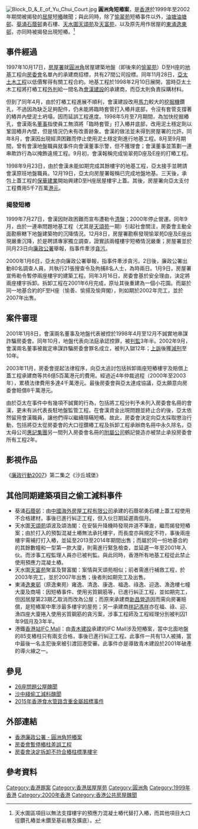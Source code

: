{{No footnotes|time=2018-10-01T09:11:44+00:00}} [[File:Block_D_&_E_of_Yu_Chui_Court.jpg|thumb]]
'''圓洲角短樁案'''，是[[香港|香港]]於1999年至2002年期間被揭發的[[居者有其屋計劃|居屋]]短[[桩基础|樁]]醜聞；與此同時，除了[[愉翠苑|愉翠苑]]短樁事件以外，[[油塘|油塘]][[油塘邨|油塘邨]]、[[葵涌|葵涌]][[石蔭邨|石蔭邨]]勇石樓、[[天水圍|天水圍]][[天頌苑|天頌苑]]及[[天富苑|天富苑]]，以及原先用作居屋的[[東涌_(香港)|東涌]][[逸東邨|逸東邨]]，亦同時被揭發出現短樁。<ref>天水圍區項目以無法支撐樓宇的預應力混凝土樁代替打入樁，而其他項目大口徑鑽孔樁並未鑽至基岩層及擴底）。</ref>

==事件經過==
1997年10月17日，[[房屋署|房屋署]]就[[圓洲角|圓洲角]]居屋建築地盤（即後來的[[愉翠苑|愉翠苑]]）D至H座的[[地基|地基]]工程向[[房委會|房委會]]名單內的承建商招標，共有27間公司投標。同年11月28日，[[亞太土木工程|亞太土木工程]]以低價奪得有關工程合約。地基工程於1998年2月10日展開，當時亞太土木工程將打樁工程[[外判|外判]]給一間名為[[會漢建設|會漢建設]]的承建商，而亞太則負責採購材料。

但到了同年4月，由於打樁工程進展不順利，會漢建設改用[[馬力|馬力]]較大的[[挖掘機|挖掘機]]鑽孔，不過因為缺乏足夠配件，仍未能將臨時套管打入樁井底部，令沒有套管支撐著的樁井內壁泥土坍塌，因而延誤工程進度。1998年5月至7月期間，為加快挖掘樁孔，會漢兩名[[董事|董事]]指使員工無須將「臨時套管」打入樁井底部，改用泥土穩定劑以鞏固樁井內壁，但是情況仍未有改善跡象。會漢的做法並未得到房屋署的允許。同年8月，會漢因出現經濟困難而停止使用泥土穩定劑進行地基工程。8月至9月期間，曾有會漢地盤職員就事件向會漢董事示警，但不獲理會；會漢董事並策劃一連串欺詐行為以掩飾違規工程。9月初，會漢報稱完成愉翠苑D座及E座的打樁工程。

1998年9月23日，由於會漢未能如期完成其餘樓宇的地基工程，亞太接手並聘請會漢原班地盤職員。12月19日，亞太向房屋署報稱已完成地盤地基。三天後，承包上蓋工程的[[保華建業|保華建業]]開始興建D至H座居屋樓宇上蓋。其後，房屋署向亞太支付工程費用5千7百萬[[港元|港元]]。

===揭發短樁===
1999年7月27日，會漢因財政困難而宣布遭勒令[[清盤|清盤]]；2000年停止營運。同年9月，由於一連串問題地基工程（尤其是[[天頌苑|天頌苑]]一期）引起社會關注，房委會主動全面勘察轄下地盤建築物的沉降情況。12月8日，房屋署勘察發現愉翠苑D座及E座出現嚴重沉降，於是聘請專家獨立調查，證實該兩幢樓宇短樁情況嚴重；房屋署並於同月23日向[[廉政公署_(香港)|廉政公署]]舉報，指事件牽涉[[貪污|貪污]]。

2000年1月6日，亞太亦向廉政公署舉報，指事件牽涉貪污。2日後，廉政公署出動80名調查人員，共執行21張搜查令及拘捕8名人士，為時兩日。1月9日，房屋署宣佈勒令暫停兩座樓宇的建築工程。同年3月16日，房委會基於安全理由，決定將兩座樓宇拆卸。拆卸工程在2001年6月完成，原址其後重建為一個小花園。而屬於同一地基合約的F至H座（愉善、愉揚及愉齊閣），則如期於2002年完工，並於2007年出售。

==案件審理==
2001年1月8日，會漢兩名董事及地盤代表被控於1998年4月至12月不誠實地串謀詐騙房委會。同年10月，地盤代表向法庭承認控罪，被[[入獄|判監]]3年半。2002年9月，會漢兩名董事被裁定串謀詐騙房委會罪名成立，被判入獄12年；[[上訴|上訴]]後獲[[減刑|減刑]]至10年。

2003年11月，房委會提起法律程序，向亞太追討包括拆卸兩座短樁樓宇及賠償上蓋工程承建商等共6億5百萬港元的費用。經過近4年仲裁過程（2000年至2003年），累積法律費用多達4千萬港元。最後房委會與亞太達成協議，亞太願意向房委會賠償8千萬港元。

由於亞太在事件中有幾項不誠實的行為，包括將工程分判予未列入房委會名冊的會漢，更未有派代表長駐地盤監管工程。在會漢資金出現問題並終止合約後，亞太依然留用會漢職員，讓他們得以繼續隱瞞短樁。故此，房委會決定向亞太採取懲治行動，包括將亞太從房委會的大口徑鑽樁工程及拆卸工程承辦商名冊中永久除名，亞太母公司[[惠記集團|惠記集團]]另一間列入房委會名冊的[[附屬公司|附屬公司]]鶴記營造亦被禁止承投房委會所有工程2年。

==影視作品==

《[[廉政行動2007|廉政行動2007]]》第二集之《沙丘城堡》

==其他同期建築項目之偷工減料事件==
*葵涌[[石蔭邨|石蔭邨]]：由[[中國海外房屋工程有限公司|中國海外房屋工程有限公司]]承建的石蔭邨勇石樓上蓋工程使用不合格建材，事後已進行糾正工程，但入伙日期延遲兩個月。
*天水圍[[天頌苑|天頌苑]]頌波及頌浩閣：在安裝升降機時發現井道不筆直，繼而揭發短樁案；由於打入的預製混凝土樁無法承托樓宇，而長度亦與規定不符，事後兩座樓宇需補打打入樁，並延至2013至2014年期間出售；而屬於同一份地基合約的其餘數幢和一型第一款大廈，則需進行緊急檢查，並延遲一年至2001年入伙。而涉事工程監理人員亦已被判監。與此同時，香港所有地基工程從此禁止使用預應力混凝土樁。
*天水圍[[天富苑|天富苑]]聚富及賢富閣：案情與天頌苑相似；前者需進行補救工程，於2003年完工，並於2007年出售；後者則如期完工及出售。
*東涌[[逸東邨|逸東邨]]（原逸東苑）雍逸、清逸、康逸、福逸、祿逸、迎逸、漁逸樓七幢大廈及商場：因短樁事件、使用劣質鋼筋等，已進行糾正工程，並如期完工，但因居屋第23期乙取消而改為公屋；而原來承建商[[新昌營造|新昌營造]]因而需向房署賠償，是短樁案中牽涉最多樓宇的屋苑；另一承建商[[祥記馮祥|祥記馮祥]]亦在福、祿、迎、漁四座大廈捲入使用劣質鋼筋的貪污案，涉事工程師及工程經理分別被判囚1年9個月及3年半。
*港鐵[[香港站|香港站]][[國際金融中心_(香港)|IFC Mall]]：由[[青木建設|青木建設]]承建的IFC Mall涉及短樁案，當中北面地盤的85支樁柱只有兩支合格，事後已進行糾正工程。此事件一共有13人被捕，當中最後一名主犯後來被引渡回港受審。此事件亦是導致青木建設於2001年破產的導火線之一。

==參見==
*[[26座問題公屋醜聞|26座問題公屋醜聞]]
*[[沙中綫偷工減料醜聞|沙中綫偷工減料醜聞]]
*[[2015年香港食水管路含重金屬超標事件|2015年香港食水管路含重金屬超標事件]]

==外部連結==
*[http://www.icac.org.hk/new_icac/big5/cases/piling/front.html 香港廉政公署 - 圓洲角短樁案] {{Wayback|url=http://www.icac.org.hk/new_icac/big5/cases/piling/front.html |date=20191121054932 }}
*[https://web.archive.org/web/20100429152939/http://www.housingauthority.gov.hk/b5/aboutus/news/pressreleases/0,,2-0-2941,00.html 房委會暫停樁柱差誤工程]
*[https://web.archive.org/web/20070808074422/http://www.housingauthority.gov.hk/b5/aboutus/news/pressreleases/0,,2-0-2908,00.html 房委會決定拆卸不符合樁柱標準樓宇]

==參考資料==
{{reflist}}

[[Category:香港罪案|Category:香港罪案]]
[[Category:香港居屋屋苑|Category:香港居屋屋苑]]
[[Category:圓洲角|Category:圓洲角]]
[[Category:1999年香港|Category:1999年香港]]
[[Category:2000年香港|Category:2000年香港]]
[[Category:香港公共房屋醜聞|Category:香港公共房屋醜聞]]